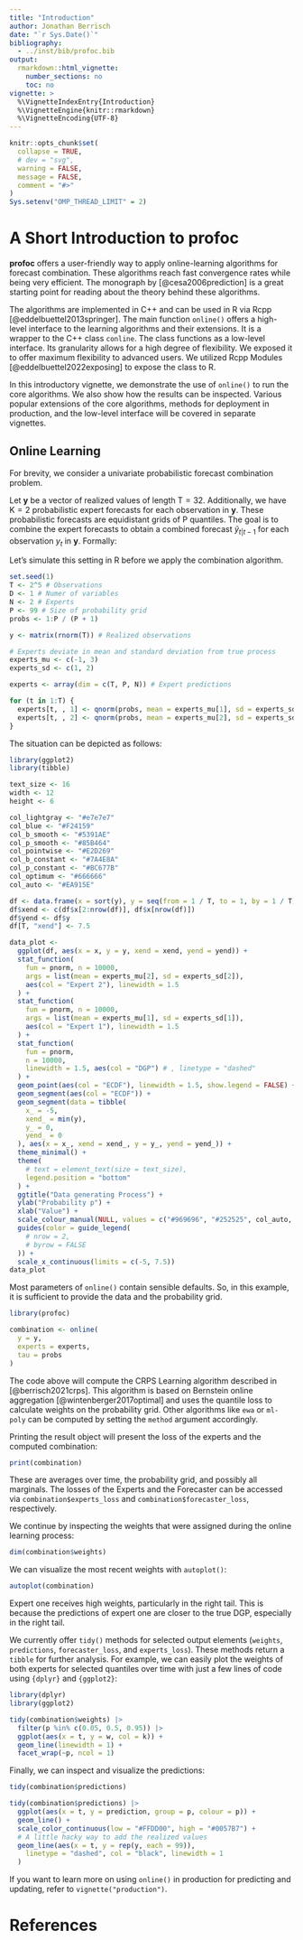 ```yaml
---
title: "Introduction"
author: Jonathan Berrisch
date: "`r Sys.Date()`"
bibliography:
  - ../inst/bib/profoc.bib
output:
  rmarkdown::html_vignette:
    number_sections: no
    toc: no
vignette: >
  %\VignetteIndexEntry{Introduction}
  %\VignetteEngine{knitr::rmarkdown}
  %\VignetteEncoding{UTF-8}
---
```


```r
knitr::opts_chunk$set(
  collapse = TRUE,
  # dev = "svg",
  warning = FALSE,
  message = FALSE,
  comment = "#>"
)
Sys.setenv("OMP_THREAD_LIMIT" = 2)
```

# A Short Introduction to profoc

**profoc** offers a user-friendly way to apply online-learning algorithms for forecast combination. These algorithms reach fast convergence rates while being very efficient. The monograph by [@cesa2006prediction] is a great starting point for reading about the theory behind these algorithms.

The algorithms are implemented in C++ and can be used in R via Rcpp [@eddelbuettel2013springer]. The main function `online()` offers a high-level interface to the learning algorithms and their extensions. It is a wrapper to the C++ class `conline`. The class functions as a low-level interface. Its granularity allows for a high degree of flexibility. We exposed it to offer maximum flexibility to advanced users. We utilized Rcpp Modules [@eddelbuettel2022exposing] to expose the class to R.

In this introductory vignette, we demonstrate the use of `online()` to run the core algorithms. We also show how the results can be inspected. Various popular extensions of the core algorithms, methods for deployment in production, and the low-level interface will be covered in separate vignettes.

## Online Learning

For brevity, we consider a univariate probabilistic forecast combination problem.

Let $\boldsymbol{y}$ be a vector of realized values of length $\text{T} = 32$. Additionally, we have $\text{K}=2$ probabilistic expert forecasts for each observation in $\boldsymbol{y}$. These probabilistic forecasts are equidistant grids of $\text{P}$ quantiles. The goal is to combine the expert forecasts to obtain a combined forecast $\widetilde{y}_{t|t-1}$ for each observation $y_t$ in $\boldsymbol{y}$. Formally:

\begin{equation}
    \widetilde{y}_{t|t-1} = \sum_{k=1}^K w_{t,k} \widehat{y}_{t,k}.
\end{equation}

Let's simulate this setting in R before we apply the combination algorithm. 

```r
set.seed(1)
T <- 2^5 # Observations
D <- 1 # Numer of variables
N <- 2 # Experts
P <- 99 # Size of probability grid
probs <- 1:P / (P + 1)

y <- matrix(rnorm(T)) # Realized observations

# Experts deviate in mean and standard deviation from true process
experts_mu <- c(-1, 3)
experts_sd <- c(1, 2)

experts <- array(dim = c(T, P, N)) # Expert predictions

for (t in 1:T) {
  experts[t, , 1] <- qnorm(probs, mean = experts_mu[1], sd = experts_sd[1])
  experts[t, , 2] <- qnorm(probs, mean = experts_mu[2], sd = experts_sd[2])
}
```

The situation can be depicted as follows:

```r
library(ggplot2)
library(tibble)

text_size <- 16
width <- 12
height <- 6

col_lightgray <- "#e7e7e7"
col_blue <- "#F24159"
col_b_smooth <- "#5391AE"
col_p_smooth <- "#85B464"
col_pointwise <- "#E2D269"
col_b_constant <- "#7A4E8A"
col_p_constant <- "#BC677B"
col_optimum <- "#666666"
col_auto <- "#EA915E"

df <- data.frame(x = sort(y), y = seq(from = 1 / T, to = 1, by = 1 / T))
df$xend <- c(df$x[2:nrow(df)], df$x[nrow(df)])
df$yend <- df$y
df[T, "xend"] <- 7.5

data_plot <-
  ggplot(df, aes(x = x, y = y, xend = xend, yend = yend)) +
  stat_function(
    fun = pnorm, n = 10000,
    args = list(mean = experts_mu[2], sd = experts_sd[2]),
    aes(col = "Expert 2"), linewidth = 1.5
  ) +
  stat_function(
    fun = pnorm, n = 10000,
    args = list(mean = experts_mu[1], sd = experts_sd[1]),
    aes(col = "Expert 1"), linewidth = 1.5
  ) +
  stat_function(
    fun = pnorm,
    n = 10000,
    linewidth = 1.5, aes(col = "DGP") # , linetype = "dashed"
  ) +
  geom_point(aes(col = "ECDF"), linewidth = 1.5, show.legend = FALSE) +
  geom_segment(aes(col = "ECDF")) +
  geom_segment(data = tibble(
    x_ = -5,
    xend_ = min(y),
    y_ = 0,
    yend_ = 0
  ), aes(x = x_, xend = xend_, y = y_, yend = yend_)) +
  theme_minimal() +
  theme(
    # text = element_text(size = text_size),
    legend.position = "bottom"
  ) +
  ggtitle("Data generating Process") +
  ylab("Probability p") +
  xlab("Value") +
  scale_colour_manual(NULL, values = c("#969696", "#252525", col_auto, col_blue)) +
  guides(color = guide_legend(
    # nrow = 2,
    # byrow = FALSE
  )) +
  scale_x_continuous(limits = c(-5, 7.5))
data_plot
```

Most parameters of `online()` contain sensible defaults. So, in this example, it is sufficient to provide the data and the probability grid. 

```r
library(profoc)

combination <- online(
  y = y,
  experts = experts,
  tau = probs
)
```

The code above will compute the CRPS Learning algorithm described in [@berrisch2021crps]. This algorithm is based on Bernstein online aggregation [@wintenberger2017optimal] and uses the quantile loss to calculate weights on the probability grid. Other algorithms like `ewa` or `ml-poly` can be computed by setting the `method` argument accordingly.  

Printing the result object will present the loss of the experts and the computed combination:

```r
print(combination)
```

These are averages over time, the probability grid, and possibly all marginals. The losses of the Experts and the Forecaster can be accessed via `combination$experts_loss` and `combination$forecaster_loss`, respectively.

We continue by inspecting the weights that were assigned during the online learning process:

```r
dim(combination$weights)
```

We can visualize the most recent weights with `autoplot()`:

```r
autoplot(combination)
```

Expert one receives high weights, particularly in the right tail.  This is because the predictions of expert one are closer to the true DGP, especially in the right tail. 

We currently offer `tidy()` methods for selected output elements (`weights`, `predictions`, `forecaster_loss`, and `experts_loss`).  These methods return a `tibble` for further analysis.  For example, we can easily plot the weights of both experts for selected quantiles over time with just a few lines of code using `{dplyr}` and `{ggplot2}`:

```r
library(dplyr)
library(ggplot2)

tidy(combination$weights) |>
  filter(p %in% c(0.05, 0.5, 0.95)) |>
  ggplot(aes(x = t, y = w, col = k)) +
  geom_line(linewidth = 1) +
  facet_wrap(~p, ncol = 1)
```

Finally, we can inspect and visualize the predictions:

```r
tidy(combination$predictions)

tidy(combination$predictions) |>
  ggplot(aes(x = t, y = prediction, group = p, colour = p)) +
  geom_line() +
  scale_color_continuous(low = "#FFDD00", high = "#0057B7") +
  # A little hacky way to add the realized values
  geom_line(aes(x = t, y = rep(y, each = 99)),
    linetype = "dashed", col = "black", linewidth = 1
  )
```

If you want to learn more on using `online()` in production for predicting and updating, refer to `vignette("production")`. 

# References {-}



